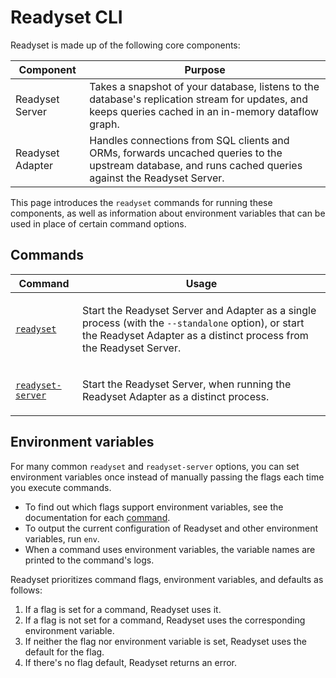 
# Readyset CLI

Readyset is made up of the following core components:

| Component | Purpose |
|-----------|---------|
| Readyset Server | Takes a snapshot of your database, listens to the database's replication stream for updates, and keeps queries cached in an in-memory dataflow graph. |
| Readyset Adapter | Handles connections from SQL clients and ORMs, forwards uncached queries to the upstream database, and runs cached queries against the Readyset Server.

This page introduces the `readyset` commands for running these components, as well as information about environment variables that can be used in place of certain command options.

## Commands

Command | Usage
--------|----
[`readyset`](/reference/cli/readyset) | <p>Start the Readyset Server and Adapter as a single process (with the `--standalone` option), or start the Readyset Adapter as a distinct process from the Readyset Server.</p>
[`readyset-server`](/reference/cli/readyset-server) | <p>Start the Readyset Server, when running the Readyset Adapter as a distinct process.</p>

## Environment variables

For many common `readyset` and `readyset-server` options, you can set environment variables once instead of manually passing the flags each time you execute commands.

- To find out which flags support environment variables, see the documentation for each [command](#commands).
- To output the current configuration of Readyset and other environment variables, run `env`.
- When a command uses environment variables, the variable names are printed to the command's logs.

Readyset prioritizes command flags, environment variables, and defaults as follows:

1. If a flag is set for a command, Readyset uses it.
2. If a flag is not set for a command, Readyset uses the corresponding environment variable.
3. If neither the flag nor environment variable is set, Readyset uses the default for the flag.
4. If there's no flag default, Readyset returns an error.
